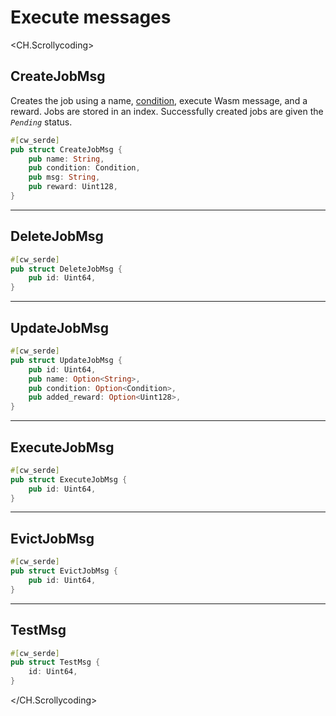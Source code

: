 # Execute messages

<CH.Scrollycoding>

## CreateJobMsg

Creates the job using a name, [condition](../condition.mdx), execute Wasm message, and a reward. Jobs are stored in an index. Successfully created jobs are given the _`Pending`_ status. 


```rust Rust
#[cw_serde]
pub struct CreateJobMsg {
    pub name: String,
    pub condition: Condition,
    pub msg: String,
    pub reward: Uint128,
}
```

---

## DeleteJobMsg

```rust Rust
#[cw_serde]
pub struct DeleteJobMsg {
    pub id: Uint64,
}
```

---

## UpdateJobMsg

```rust Rust
#[cw_serde]
pub struct UpdateJobMsg {
    pub id: Uint64,
    pub name: Option<String>,
    pub condition: Option<Condition>,
    pub added_reward: Option<Uint128>,
}

```

---

## ExecuteJobMsg

```rust Rust
#[cw_serde]
pub struct ExecuteJobMsg {
    pub id: Uint64,
}

```

---

## EvictJobMsg

```rust Rust
#[cw_serde]
pub struct EvictJobMsg {
    pub id: Uint64,
}

```

---

## TestMsg

```rust Rust
#[cw_serde]
pub struct TestMsg {
    id: Uint64,
}

```


</CH.Scrollycoding>